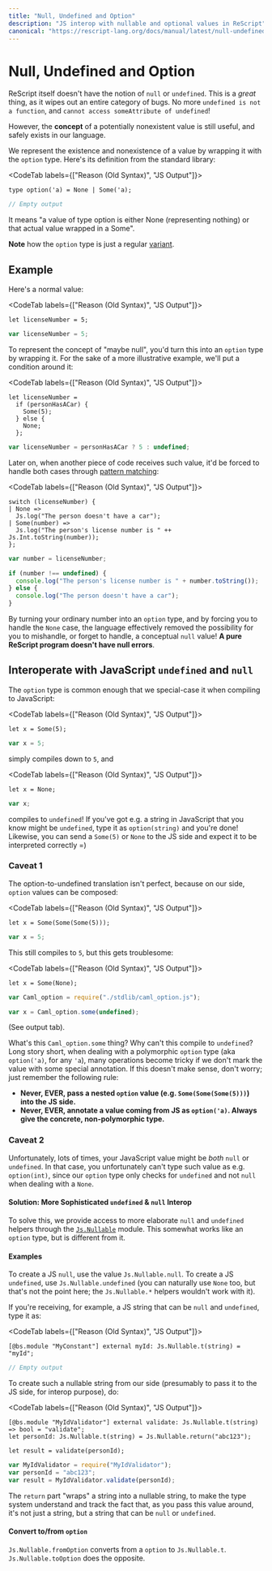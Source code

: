 ```yaml
---
title: "Null, Undefined and Option"
description: "JS interop with nullable and optional values in ReScript"
canonical: "https://rescript-lang.org/docs/manual/latest/null-undefined-option"
---
```


# Null, Undefined and Option

ReScript itself doesn't have the notion of `null` or `undefined`. This is a _great_ thing, as it wipes out an entire category of bugs. No more `undefined is not a function`, and `cannot access someAttribute of undefined`!

However, the **concept** of a potentially nonexistent value is still useful, and safely exists in our language.

We represent the existence and nonexistence of a value by wrapping it with the `option` type. Here's its definition from the standard library:

<CodeTab labels={["Reason (Old Syntax)", "JS Output"]}>

```re
type option('a) = None | Some('a);
```
```js
// Empty output
```

</CodeTab>

It means "a value of type option is either None (representing nothing) or that actual value wrapped in a Some".

**Note** how the `option` type is just a regular [variant](variant.md).

## Example

Here's a normal value:

<CodeTab labels={["Reason (Old Syntax)", "JS Output"]}>

```re
let licenseNumber = 5;
```
```js
var licenseNumber = 5;
```

</CodeTab>

To represent the concept of "maybe null", you'd turn this into an `option` type by wrapping it. For the sake of a more illustrative example, we'll put a condition around it:

<CodeTab labels={["Reason (Old Syntax)", "JS Output"]}>

```re
let licenseNumber =
  if (personHasACar) {
    Some(5);
  } else {
    None;
  };
```
```js
var licenseNumber = personHasACar ? 5 : undefined;
```

</CodeTab>

Later on, when another piece of code receives such value, it'd be forced to handle both cases through [pattern matching](pattern-matching-destructuring.md):

<CodeTab labels={["Reason (Old Syntax)", "JS Output"]}>

```re
switch (licenseNumber) {
| None =>
  Js.log("The person doesn't have a car");
| Some(number) =>
  Js.log("The person's license number is " ++ Js.Int.toString(number));
};
```
```js
var number = licenseNumber;

if (number !== undefined) {
  console.log("The person's license number is " + number.toString());
} else {
  console.log("The person doesn't have a car");
}
```

</CodeTab>

By turning your ordinary number into an `option` type, and by forcing you to handle the `None` case, the language effectively removed the possibility for you to mishandle, or forget to handle, a conceptual `null` value! **A pure ReScript program doesn't have null errors**.

## Interoperate with JavaScript `undefined` and `null`

The `option` type is common enough that we special-case it when compiling to JavaScript:

<CodeTab labels={["Reason (Old Syntax)", "JS Output"]}>

```re
let x = Some(5);
```
```js
var x = 5;
```

</CodeTab>

simply compiles down to `5`, and

<CodeTab labels={["Reason (Old Syntax)", "JS Output"]}>

```re
let x = None;
```
```js
var x;
```

</CodeTab>

compiles to `undefined`! If you've got e.g. a string in JavaScript that you know might be `undefined`, type it as `option(string)` and you're done! Likewise, you can send a `Some(5)` or `None` to the JS side and expect it to be interpreted correctly =)

### Caveat 1

The option-to-undefined translation isn't perfect, because on our side, `option` values can be composed:

<CodeTab labels={["Reason (Old Syntax)", "JS Output"]}>

```re
let x = Some(Some(Some(5)));
```
```js
var x = 5;
```

</CodeTab>

This still compiles to `5`, but this gets troublesome:

<CodeTab labels={["Reason (Old Syntax)", "JS Output"]}>

```re
let x = Some(None);
```
```js
var Caml_option = require("./stdlib/caml_option.js");

var x = Caml_option.some(undefined);
```

(See output tab).

</CodeTab>

What's this `Caml_option.some` thing? Why can't this compile to `undefined`? Long story short, when dealing with a polymorphic `option` type (aka `option('a)`, for any `'a`), many operations become tricky if we don't mark the value with some special annotation. If this doesn't make sense, don't worry; just remember the following rule:

- **Never, EVER, pass a nested `option` value (e.g. `Some(Some(Some(5)))`) into the JS side.**
- **Never, EVER, annotate a value coming from JS as `option('a)`. Always give the concrete, non-polymorphic type.**

### Caveat 2

Unfortunately, lots of times, your JavaScript value might be _both_ `null` or `undefined`. In that case, you unfortunately can't type such value as e.g. `option(int)`, since our `option` type only checks for `undefined` and not `null` when dealing with a `None`.

#### Solution: More Sophisticated `undefined` & `null` Interop

To solve this, we provide access to more elaborate `null` and `undefined` helpers through the [`Js.Nullable`](/apis/latest/js/nullable) module. This somewhat works like an `option` type, but is different from it.

#### Examples

To create a JS `null`, use the value `Js.Nullable.null`. To create a JS `undefined`, use `Js.Nullable.undefined` (you can naturally use `None` too, but that's not the point here; the `Js.Nullable.*` helpers wouldn't work with it).

If you're receiving, for example, a JS string that can be `null` and `undefined`, type it as:

<CodeTab labels={["Reason (Old Syntax)", "JS Output"]}>

```re
[@bs.module "MyConstant"] external myId: Js.Nullable.t(string) = "myId";
```
```js
// Empty output
```

</CodeTab>

To create such a nullable string from our side (presumably to pass it to the JS side, for interop purpose), do:

<CodeTab labels={["Reason (Old Syntax)", "JS Output"]}>

```re
[@bs.module "MyIdValidator"] external validate: Js.Nullable.t(string) => bool = "validate";
let personId: Js.Nullable.t(string) = Js.Nullable.return("abc123");

let result = validate(personId);
```
```js
var MyIdValidator = require("MyIdValidator");
var personId = "abc123";
var result = MyIdValidator.validate(personId);
```

</CodeTab>

The `return` part "wraps" a string into a nullable string, to make the type system understand and track the fact that, as you pass this value around, it's not just a string, but a string that can be `null` or `undefined`.

#### Convert to/from `option`

`Js.Nullable.fromOption` converts from a `option` to `Js.Nullable.t`. `Js.Nullable.toOption` does the opposite.

